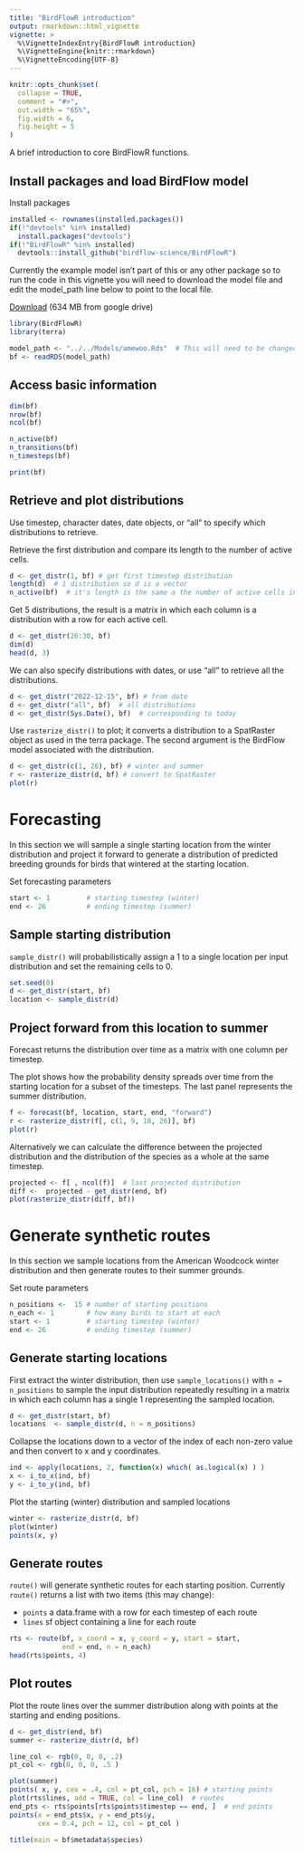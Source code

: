 ```yaml
---
title: "BirdFlowR introduction"
output: rmarkdown::html_vignette
vignette: >
  %\VignetteIndexEntry{BirdFlowR introduction}
  %\VignetteEngine{knitr::rmarkdown}
  %\VignetteEncoding{UTF-8}
---
```


```r
knitr::opts_chunk$set(
  collapse = TRUE,
  comment = "#>",
  out.width = "65%",
  fig.width = 6,
  fig.height = 5
)
```
A brief introduction to core BirdFlowR functions. 

## Install packages and load BirdFlow model

Install packages
```r
installed <- rownames(installed.packages())
if(!"devtools" %in% installed)
  install.packages("devtools")
if(!"BirdFlowR" %in% installed)
  devtools::install_github("birdflow-science/BirdFlowR")
```

Currently the example model isn't part of this or any other package so to run
the code in this vignette you will need to download the model file and edit 
the model_path line below to point to the local file.

[Download](https://drive.google.com/file/d/1LSX32iI3FD69Z5YWaRlXQwD38VJd8Awt/edit)
(634 MB from google drive)

```r
library(BirdFlowR)
library(terra)

model_path <- "../../Models/amewoo.Rds"  # This will need to be changed
bf <- readRDS(model_path)

```

## Access basic information
```r
dim(bf)
nrow(bf)
ncol(bf)

n_active(bf)
n_transitions(bf)
n_timesteps(bf)

print(bf)  
```

## Retrieve and plot distributions

Use timestep, character dates, date objects, or "all" to specify which 
distributions to retrieve.

Retrieve the first distribution and compare its length to the number of active 
cells.
```r
d <- get_distr(1, bf) # get first timestep distribution 
length(d)  # 1 distribution so d is a vector
n_active(bf)  # it's length is the same a the number of active cells in the model
```

Get 5 distributions, the result is a matrix in which each column is a 
distribution with a row for each active cell. 
```r
d <- get_distr(26:30, bf) 
dim(d)
head(d, 3)
```
We can also specify distributions with dates, or use "all" to retrieve all the distributions. 
```r
d <- get_distr("2022-12-15", bf) # from date
d <- get_distr("all", bf)  # all distributions
d <- get_distr(Sys.Date(), bf)  # corresponding to today
```

Use `rasterize_distr()` to plot; it converts a distribution to a SpatRaster 
object as used in the terra package. The second argument is the BirdFlow model
associated with the distribution.
```r
d <- get_distr(c(1, 26), bf) # winter and summer
r <- rasterize_distr(d, bf) # convert to SpatRaster 
plot(r)
```

# Forecasting
In this section we will sample a single starting location from the winter distribution and project it forward to generate a distribution of predicted breeding grounds for birds that wintered at the starting location.

Set forecasting parameters
```r
start <- 1         # starting timestep (winter)
end <- 26          # ending timestep (summer)
```

## Sample starting distribution
`sample_distr()` will probabilistically assign a 1 to a single location per input distribution and set the remaining cells to 0.  
```r
set.seed(0)
d <- get_distr(start, bf)
location <- sample_distr(d)
```

## Project forward from this location to summer
Forecast returns the distribution over time as a matrix with
one column per timestep. 

The plot shows how the probability density spreads over time from the starting 
location for a subset of the timesteps.  The last panel represents the summer distribution.
```r
f <- forecast(bf, location, start, end, "forward")
r <- rasterize_distr(f[, c(1, 9, 18, 26)], bf)
plot(r)
```
Alternatively we can calculate the difference between the projected distribution and the distribution of the species as a whole at the same timestep.
```r
projected <- f[ , ncol(f)]  # last projected distribution
diff <-  projected - get_distr(end, bf) 
plot(rasterize_distr(diff, bf))
```

# Generate synthetic routes 
In this section we sample locations from the American Woodcock winter 
distribution and then generate routes to their summer grounds.

Set route parameters
```r
n_positions <-  15 # number of starting positions
n_each <- 1        # how many birds to start at each
start <- 1         # starting timestep (winter)
end <- 26          # ending timestep (summer)
```

## Generate starting locations 
First extract the winter distribution, then use `sample_locations()` with `n = n_positions` to sample the input distribution repeatedly resulting in a matrix in which each column has a single 1 representing the sampled location.
```r
d <- get_distr(start, bf)
locations  <- sample_distr(d, n = n_positions)  
```
Collapse the locations down to a vector of the index of each
non-zero value and then convert to x and y coordinates.
```r
ind <- apply(locations, 2, function(x) which( as.logical(x) ) )
x <- i_to_x(ind, bf)
y <- i_to_y(ind, bf)
```
Plot the starting (winter) distribution and sampled locations
```r
winter <- rasterize_distr(d, bf)
plot(winter)
points(x, y)
```

## Generate routes
`route()` will generate synthetic routes for each starting position.
Currently `route()` returns a list with two items (this may change):

* `points` a data.frame with a row for each timestep of each route
* `lines` sf object containing a line for each route
```r
rts <- route(bf, x_coord = x, y_coord = y, start = start,
             end = end, n = n_each)
head(rts$points, 4)
```

## Plot routes 
Plot the route lines over the summer distribution along with points at the starting and ending positions.
```r
d <- get_distr(end, bf)
summer <- rasterize_distr(d, bf)

line_col <- rgb(0, 0, 0, .2)
pt_col <- rgb(0, 0, 0, .5 )

plot(summer) 
points( x, y, cex = .4, col = pt_col, pch = 16) # starting points
plot(rts$lines, add = TRUE, col = line_col)  # routes
end_pts <- rts$points[rts$points$timestep == end, ]  # end points
points(x = end_pts$x, y = end_pts$y,
       cex = 0.4, pch = 12, col = pt_col )

title(main = bf$metadata$species)

```
